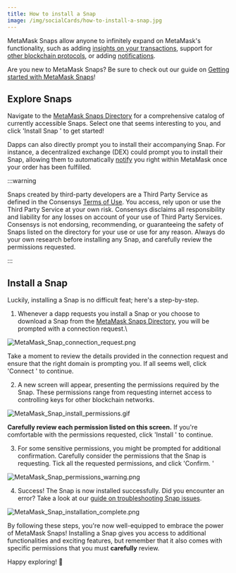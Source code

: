 ```yaml
---
title: How to install a Snap
image: /img/socialCards/how-to-install-a-snap.jpg
---
```



<CustomLayout />

MetaMask Snaps allow anyone to infinitely expand on MetaMask's functionality, such as adding [insights on your transactions](/metamask-snaps/what-are-security-snaps), support for [other blockchain protocols](/metamask-snaps/what-are-interoperability-snaps), or adding [notifications](/metamask-snaps/what-are-communication-snaps).

Are you new to MetaMask Snaps? Be sure to check out our guide on [Getting started with MetaMask Snaps](/metamask-snaps/getting-started-with-metamask-snaps)!

## Explore Snaps

Navigate to the [MetaMask Snaps Directory](https://snaps.metamask.io/?utm_source=metamaskSupport&utm_medium=knowledge-base&utm_campaign=2023_Sep_snaps-launch_content_none) for a comprehensive catalog of currently accessible Snaps. Select one that seems interesting to you, and click 'Install Snap ' to get started!

Dapps can also directly prompt you to install their accompanying Snap. For instance, a decentralized exchange (DEX) could prompt you to install their Snap, allowing them to automatically [notify](/metamask-snaps/what-are-communication-snaps) you right within MetaMask once your order has been fulfilled.

:::warning

Snaps created by third-party developers are a Third Party Service as defined in the Consensys [Terms of Use](https://consensys.io/terms-of-use/). You access, rely upon or use the Third Party Service at your own risk. Consensys disclaims all responsibility and liability for any losses on account of your use of Third Party Services. Consensys is not endorsing, recommending, or guaranteeing the safety of Snaps listed on the directory for your use or use for any reason. Always do your own research before installing any Snap, and carefully review the permissions requested.

:::

## Install a Snap

Luckily, installing a Snap is no difficult feat; here's a step-by-step.

1. Whenever a dapp requests you install a Snap or you choose to download a Snap from the [MetaMask Snaps Directory](https://snaps.metamask.io/?utm_source=metamaskSupport&utm_medium=knowledge-base&utm_campaign=2023_Sep_snaps-launch_content_none), you will be prompted with a connection request.\

<div class="center-container">
  <div class="img-small">
    <img
      src={
        require("../../img/metamask-snaps/how-to-install-a-snap/MetaMask_Snap_connection_request.png")
          .default
      }
      alt="MetaMask_Snap_connection_request.png"
    />
  </div>
</div>

Take a moment to review the details provided in the connection request and ensure that the right domain is prompting you. If all seems well, click 'Connect ' to continue.

2. A new screen will appear, presenting the permissions required by the Snap. These permissions range from requesting internet access to controlling keys for other blockchain networks.

<div class="center-container">
  <div class="img-small">
    <img
      src={
        require("../../img/metamask-snaps/how-to-install-a-snap/MetaMask_Snap_install_permissions.gif")
          .default
      }
      alt="MetaMask_Snap_install_permissions.gif"
    />
  </div>
</div>

**Carefully review each permission listed on this screen.** If you're comfortable with the permissions requested, click 'Install ' to continue.

3. For some sensitive permissions, you might be prompted for additional confirmation. Carefully consider the permissions that the Snap is requesting. Tick all the requested permissions, and click 'Confirm. '

<div class="center-container">
  <div class="img-small">
    <img
      src={
        require("../../img/metamask-snaps/how-to-install-a-snap/MetaMask_Snap_permissions_warning.png")
          .default
      }
      alt="MetaMask_Snap_permissions_warning.png"
    />
  </div>
</div>

4. Success! The Snap is now installed successfully. Did you encounter an error? Take a look at our [guide on troubleshooting Snap issues](/metamask-snaps/how-to-troubleshoot-snap-issues).

<div class="center-container">
  <div class="img-small">
    <img
      src={
        require("../../img/metamask-snaps/how-to-install-a-snap/MetaMask_Snap_installation_complete.png")
          .default
      }
      alt="MetaMask_Snap_installation_complete.png"
    />
  </div>
</div>

By following these steps, you're now well-equipped to embrace the power of MetaMask Snaps! Installing a Snap gives you access to additional functionalities and exciting features, but remember that it also comes with specific permissions that you must **carefully** review.

Happy exploring! 🚀
